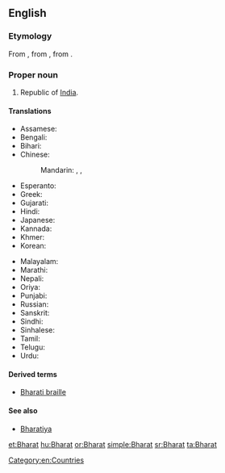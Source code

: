 ==English==

===Etymology===
From {{etyl|sa|en}} {{term|sc=Deva|भारतम्|tr=bhāratam||the land of emperor Bharata|lang=sa}} , from {{etyl|sa|en}} {{term|sc=Deva|भारत|tr=bhārata||descended from emperor [[Bharata]]|lang=sa}}, from {{term|sc=Deva|भरत|tr=bharatá||to be maintained|lang=sa}}.

===Proper noun===
{{en-proper noun}}

# Republic of [[India]].

====Translations====
{{trans-top|an alternative name of India}}
* Assamese: {{t-|as|ভাৰত|tr=bhārat|sc=Beng}}
* Bengali: {{t-|bn|ভারত|tr=bharôt|sc=Beng}}
* Bihari: {{t-|bh|भारत|tr=bhārat|sc=Deva}}
* Chinese:
*: Mandarin: {{qualifier|rare}} {{t|cmn|婆羅多|sc=Hani}}, {{t|cmn|婆罗多|tr=Póluóduō|sc=Hani}}, {{t|cmn|巴拉特|tr=Bālātè|sc=Hani}}
* Esperanto: {{t-|eo|Barato}}
* Greek: {{t-|el|Μπαράτ|sc=Grek}}
* Gujarati: {{t+|gu|ભારત|tr=bhārat|sc=Gujr}}
* Hindi: {{t+|hi|भारत|m|tr=bhārat}}
* Japanese: {{t-|ja|バーラタ|tr=Bārata}} {{qualifier|rare}}
* Kannada: {{t+|kn|ಭಾರತ|tr=bhārat|sc=Knda}}
* Khmer: {{t-|km|ភារតៈ|tr=pʰierata’|sc=Khmr}}
* Korean: {{t-|ko|바라트|tr=Barateu|sc=Kore}} {{qualifier|rare}}
{{trans-mid}}
* Malayalam: {{t+|ml|ഭാരതം|tr=bhāratam|sc=Mlym}}
* Marathi: {{t-|mr|भारत|tr=bhārat|sc=Deva}}
* Nepali: {{t+|ne|भारत|tr=bhārat|sc=Deva}}
* Oriya: {{t+|or|ଭାରତ|tr=bhārat|sc=Orya}}
* Punjabi: {{t-|pa|ਭਾਰਤ|tr=bhārat|sc=Guru}}
* Russian: {{t-|ru|Бхарат|m|tr=Bxárat|sc=Cyrl}} {{qualifier|rare}}
* Sanskrit: {{t-|sa|भारतम्|tr=bhāratam|sc=Deva}}
* Sindhi: {{t-|sd|ڀارت|tr=bharatu|sc=sd-Arab}}
* Sinhalese: {{t-|si|භාරත්|tr=bhārat|sc=Sinh}}
* Tamil: {{t-|ta|பாரத்|tr=pārat|sc=Taml}}
* Telugu: {{t+|te|భారత|tr=bhārat|sc=Telu}}
* Urdu: {{t+|ur|بھارت|m|tr=bhārat}}
{{trans-bottom}}

{{trans-see|India}}

====Derived terms====
* [[Bharati braille]]

====See also====
*[[Bharatiya]]

[[Category:en:Countries]]

[[et:Bharat]]
[[hu:Bharat]]
[[or:Bharat]]
[[simple:Bharat]]
[[sr:Bharat]]
[[ta:Bharat]]